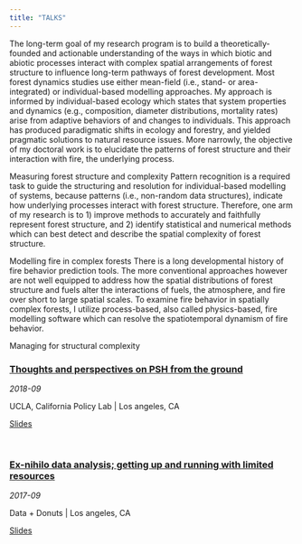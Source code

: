 ```yaml
---
title: "TALKS" 
---
```


<!---
<article>
<h3><a href="talk-2017-09-data-donuts.html">Ex-nihilo data analysis; getting up and running with limited resources</a></h3>
<div class="summary">
<span><i class="fa fa-calendar"></i> _2017-09_</span>
<p>Data + Donuts | Los angeles, CA</p>
<a class="btn btn-outline-primary btn-sm" href="talk-2017-09-data-donuts.html" role="button">Full Post</a>
</div>
</article>
--->
The long-term goal of my research program is to build a theoretically-founded and actionable understanding of the ways in which biotic and abiotic processes interact with complex spatial arrangements of forest structure to influence long-term pathways of forest development. Most forest dynamics studies use either mean-field (i.e., stand- or area-integrated) or individual-based modelling approaches. My approach is informed by individual-based ecology which states that system properties and dynamics (e.g., composition, diameter distributions, mortality rates) arise from adaptive behaviors of and changes to individuals. This approach has produced paradigmatic shifts in ecology and forestry, and yielded pragmatic solutions to natural resource issues. More narrowly, the objective of my doctoral work is to elucidate the patterns of forest structure and their interaction with fire, the underlying process.


Measuring forest structure and complexity
Pattern recognition is a required task to guide the structuring and resolution for individual-based modelling of systems, because patterns (i.e., non-random data structures), indicate how underlying processes interact with forest structure. Therefore, one arm of my research is to 1) improve methods to accurately and faithfully represent forest structure, and 2) identify statistical and numerical methods which can best detect and describe the spatial complexity of forest structure.


Modelling fire in complex forests
There is a long developmental history of fire behavior prediction tools. The more conventional approaches however are not well equipped to address how the spatial distributions of forest structure and fuels alter the interactions of fuels, the atmosphere, and fire over short to large spatial scales. To examine fire behavior in spatially complex forests, I utilize process-based, also called physics-based, fire modelling software which can resolve the spatiotemporal dynamism of fire behavior.


Managing for structural complexity


<article>
<h3><a href="talk-2018-09-ucla-cpl.html">Thoughts and perspectives on PSH from the ground</a></h3>
<div class="summary">
<span><i class="fa fa-calendar"></i> _2018-09_</span>
<p>UCLA, California Policy Lab | Los angeles, CA</p>
<a class="btn btn-outline-primary btn-sm" href="talk-2018-09-ucla-cpl.html" role="button">Slides</a>
</div>
</article>

<br>

<article>
<h3><a href="talk-2017-09-data-donuts.html">Ex-nihilo data analysis; getting up and running with limited resources</a></h3>
<div class="summary">
<span><i class="fa fa-calendar"></i> _2017-09_</span>
<p>Data + Donuts | Los angeles, CA</p>
<a class="btn btn-outline-primary btn-sm" href="talk-2017-09-data-donuts.html" role="button">Slides</a>
</div>
</article>

<br>